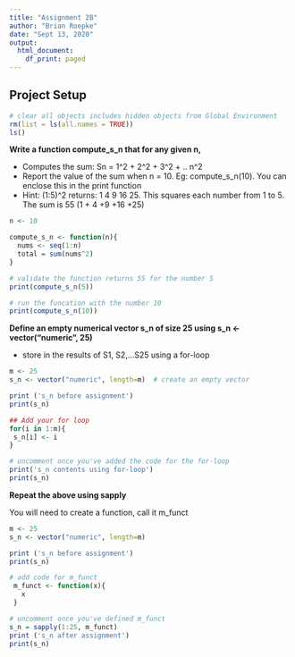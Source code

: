 ```yaml
---
title: "Assignment 2B"
author: "Brian Roepke"
date: "Sept 13, 2020"
output:
  html_document:
    df_print: paged
---
```

## Project Setup

```r
# clear all objects includes hidden objects from Global Environment
rm(list = ls(all.names = TRUE)) 
ls()
```

**Write a function compute_s_n that for any given n,**

 * Computes the sum: Sn = 1^2 + 2^2 + 3^2 + .. n^2
 * Report the value of the sum when n = 10. Eg: compute_s_n(10). You can enclose this in the print function
 * Hint: (1:5)^2 returns: 1 4 9 16 25. This squares each number from 1 to 5. The sum is 55 (1 + 4 +9 +16 +25)

```r
n <- 10

compute_s_n <- function(n){
  nums <- seq(1:n)
  total = sum(nums^2)
}
```


```r
# validate the function returns 55 for the number 5
print(compute_s_n(5))

# run the funcation with the number 10
print(compute_s_n(10))
```

**Define an empty numerical vector s_n of size 25 using s_n <- vector(“numeric”, 25)**

 * store in the results of S1, S2,…S25 using a for-loop
 
```r
m <- 25
s_n <- vector("numeric", length=m)  # create an empty vector

print ('s_n before assignment')
print(s_n)

## Add your for loop
for(i in 1:m){
 s_n[i] <- i 
}

# uncomment once you've added the code for the for-loop
print('s_n contents using for-loop')
print(s_n)
```
 
**Repeat the above using sapply**

You will need to create a function, call it m_funct
 
```r
m <- 25
s_n <- vector("numeric", length=m) 

print ('s_n before assignment')
print(s_n)

# add code for m_funct
 m_funct <- function(x){
   x
 }

# uncomment once you've defined m_funct
s_n = sapply(1:25, m_funct)
print ('s_n after assignment')
print(s_n)
```




 